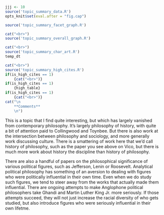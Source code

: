 ```r
jjj <- 10
source('topic_summary_data.R')
opts_knit$set(eval.after = "fig.cap")
```

```r
source('topic_summary_facet_graph.R')
```

```r
cat("<br>")
source('topic_summary_overall_graph.R')
```

```r
cat("<br>")
source('topic_summary_char_art.R')
temp_dt
```

```r
cat("<br>")
source('topic_summary_high_cites.R')
if(is_high_cites == 1)
	{cat("<br>")}
if(is_high_cites == 1)
	{high_table}
if(is_high_cites == 1)
	{cat("<br>")}
cat("\n
	**Comments**
	\n")
```

This is a topic that I find quite interesting, but which has largely vanished from contemporary philosophy. It's largely philosophy of history, with quite a bit of attention paid to Collingwood and Toynbee. But there is also work at the intersection between philosophy and sociology, and more generally work discussing culture. There is a smattering of work here that we'd call history of philosophy, such as the paper you see above on Vico, but there is much more work about history the discipline than history of philosophy.

There are also a handful of papers on the philosophical significance of various political figures, such as Jefferson, Lenin or Roosevelt. Analytical political philosophy has something of an aversion to dealing with figures who were politically influential in their own time. Even when we do study such figures, we tend to steer away from the works that actually made them influential. There are ongoing attempts to make Anglophone political philosophers take Ghandi and Martin Luther King Jr. more seriously. If those attempts succeed, they will not just increase the racial diversity of who gets studied, but also introduce figures who were seriously influential in their own lifetme.